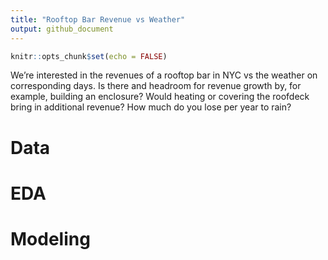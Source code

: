 ```yaml
---
title: "Rooftop Bar Revenue vs Weather"
output: github_document
---
```


```r
knitr::opts_chunk$set(echo = FALSE)
```

We're interested in the revenues of a rooftop bar in NYC vs the weather on corresponding days. Is there and headroom for revenue growth by, for example, building an enclosure? Would heating or covering the roofdeck bring in additional revenue? How much do you lose per year to rain?


# Data


# EDA


# Modeling

